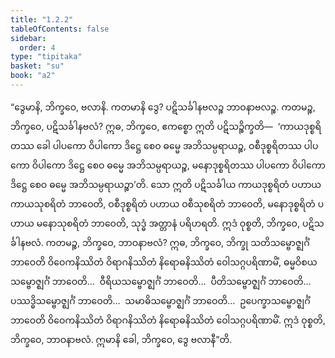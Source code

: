 ```yaml
---
title: "1.2.2"
tableOfContents: false
sidebar:
  order: 4
type: "tipitaka"
basket: "su"
book: "a2"
---
```



<DynamicBreadcrumb />

<Division number="12" book="a2">

<Paragraph number="32" book="a2">
“ဒွေမာနိ, ဘိက္ခဝေ, ဗလာနိ. ကတမာနိ ဒွေ? ပဋိသင်္ခါနဗလဉ္စ ဘာဝနာဗလဉ္စ. ကတမဉ္စ, ဘိက္ခဝေ, ပဋိသင်္ခါနဗလံ? ဣဓ, ဘိက္ခဝေ, ဧကစ္စော ဣတိ ပဋိသဉ္စိက္ခတိ—  ‘ကာယဒုစ္စရိတဿ ခေါ ပါပကော ဝိပါကော ဒိဋ္ဌေ စေဝ ဓမ္မေ အဘိသမ္ပရာယဉ္စ, ဝစီဒုစ္စရိတဿ ပါပကော ဝိပါကော ဒိဋ္ဌေ စေဝ ဓမ္မေ အဘိသမ္ပရာယဉ္စ, မနောဒုစ္စရိတဿ ပါပကော ဝိပါကော ဒိဋ္ဌေ စေဝ ဓမ္မေ အဘိသမ္ပရာယဉ္စာ’တိ. သော ဣတိ ပဋိသင်္ခါယ ကာယဒုစ္စရိတံ ပဟာယ ကာယသုစရိတံ ဘာဝေတိ, ဝစီဒုစ္စရိတံ ပဟာယ ဝစီသုစရိတံ ဘာဝေတိ, မနောဒုစ္စရိတံ ပဟာယ မနောသုစရိတံ ဘာဝေတိ, သုဒ္ဓံ အတ္တာနံ ပရိဟရတိ. ဣဒံ ဝုစ္စတိ, ဘိက္ခဝေ, ပဋိသင်္ခါနဗလံ.
</Paragraph>

<Paragraph number="33" book="a2">
ကတမဉ္စ, ဘိက္ခဝေ, ဘာဝနာဗလံ? ဣဓ, ဘိက္ခဝေ, ဘိက္ခု သတိသမ္ဗောဇ္ဈင်္ဂံ ဘာဝေတိ ဝိဝေကနိဿိတံ ဝိရာဂနိဿိတံ နိရောဓနိဿိတံ ဝေါသဂ္ဂပရိဏာမိံ, ဓမ္မဝိစယသမ္ဗောဇ္ဈင်္ဂံ ဘာဝေတိ…  ဝီရိယသမ္ဗောဇ္ဈင်္ဂံ ဘာဝေတိ…  ပီတိသမ္ဗောဇ္ဈင်္ဂံ ဘာဝေတိ…  ပဿဒ္ဓိသမ္ဗောဇ္ဈင်္ဂံ ဘာဝေတိ…  သမာဓိသမ္ဗောဇ္ဈင်္ဂံ ဘာဝေတိ…  ဥပေက္ခာသမ္ဗောဇ္ဈင်္ဂံ ဘာဝေတိ ဝိဝေကနိဿိတံ ဝိရာဂနိဿိတံ နိရောဓနိဿိတံ ဝေါသဂ္ဂပရိဏာမိံ. ဣဒံ ဝုစ္စတိ, ဘိက္ခဝေ, ဘာဝနာဗလံ. ဣမာနိ ခေါ, ဘိက္ခဝေ, ဒွေ ဗလာနီ”တိ.
</Paragraph>
</Division>